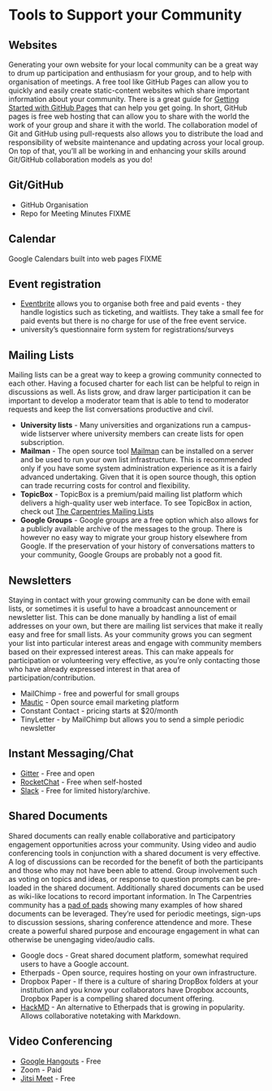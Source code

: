# Tools to Support your Community

## Websites

Generating your own website for your local community can be a great way to drum up participation and enthusiasm for your group, and to help with organisation of meetings. A free tool like GitHub Pages can allow you to quickly and easily create static-content websites which share important information about your community. There is a great guide for [Getting Started with GitHub Pages](https://pages.github.com/) that can help you get going. In short, GitHub pages is free web hosting that can allow you to share with the world the work of your group and share it with the world. The collaboration model of Git and GitHub using pull-requests also allows you to distribute the load and responsibility of website maintenance and updating across your local group. On top of that, you'll all be working in and enhancing your skills around Git/GitHub collaboration models as you do!

## Git/GitHub

* GitHub Organisation
* Repo for Meeting Minutes
FIXME

## Calendar

Google Calendars built into web pages
FIXME

## Event registration

* [Eventbrite](https://eventbrite.com) allows you to organise both free and paid events - they handle logistics such as ticketing, and waitlists. They take a small fee for paid events but there is no charge for use of the free event service.
* university's questionnaire form system for registrations/surveys

## Mailing Lists

Mailing lists can be a great way to keep a growing community connected to each other. Having a focused charter for each list can be helpful to reign in discussions as well. As lists grow, and draw larger participation it can be important to develop a moderator team that is able to tend to moderator requests and keep the list conversations productive and civil.

* **University lists** - Many universities and organizations run a campus-wide listserver where university members can create lists for open subscription.
* **Mailman** - The open source tool [Mailman](http://www.list.org/) can be installed on a server and be used to run your own list infrastructure. This is recommended only if you have some system administration experience as it is a fairly advanced undertaking. Given that it is open source though, this option can trade recurring costs for control and flexibility.
* **TopicBox** - TopicBox is a premium/paid mailing list platform which delivers a high-quality user web interface. To see TopicBox in action, check out [The Carpentries Mailing Lists](https://lists.carpentries.org)
* **Google Groups** - Google groups are a free option which also allows for a publicly available archive of the messages to the group. There is however no easy way to migrate your group history elsewhere from Google. If the preservation of your history of conversations matters to your community, Google Groups are probably not a good fit.

## Newsletters

Staying in contact with your growing community can be done with email lists, or sometimes it is useful to have a broadcast announcement or newsletter list. This can be done manually by handling a list of email addresses on your own, but there are mailing list services that make it really easy and free for small lists. As your community grows you can segment your list into particular interest areas and engage with community members based on their expressed interest areas. This can make appeals for participation or volunteering very effective, as you're only contacting those who have already expressed interest in that area of participation/contribution.

* MailChimp - free and powerful for small groups
* [Mautic](https://www.mautic.org/) - Open source email marketing platform
* Constant Contact - pricing starts at $20/month
* TinyLetter - by MailChimp but allows you to send a simple periodic newsletter

## Instant Messaging/Chat

* [Gitter](https://gitter.im/) - Free and open
* [RocketChat](https://rocket.chat/) - Free when self-hosted
* [Slack](https://slack.com) - Free for limited history/archive.

## Shared Documents

Shared documents can really enable collaborative and participatory engagement opportunities across your community. Using video and audio conferencing tools in conjunction with a shared document is very effective. A log of discussions can be recorded for the benefit of both the participants and those who may not have been able to attend. Group involvement such as voting on topics and ideas, or response to question prompts can be pre-loaded in the shared document. Additionally shared documents can be used as wiki-like locations to record important information. In The Carpentries community has a [pad of pads](http://pad.carpentries.org/pad-of-pads) showing many examples of how shared documents can be leveraged. They're used for periodic meetings, sign-ups to discussion sessions, sharing conference attendence and more. These create a powerful shared purpose and encourage engagement in what can otherwise be unengaging video/audio calls.

* Google docs - Great shared document platform, somewhat required users to have a Google account.
* Etherpads - Open source, requires hosting on your own infrastructure.
* Dropbox Paper - If there is a culture of sharing DropBox folders at your institution and you know your collaborators have Dropbox accounts, Dropbox Paper is a compelling shared document offering.
* [HackMD](https://hackmd.io/) - An alternative to Etherpads that is growing in popularity. Allows collaborative notetaking with Markdown.

## Video Conferencing
* [Google Hangouts](https://hangouts.google.com/) - Free
* Zoom - Paid
* [Jitsi Meet](https://jitsi.org/jitsi-meet/) - Free
